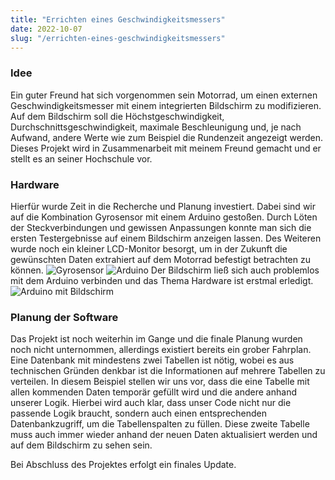 ```yaml
---
title: "Errichten eines Geschwindigkeitsmessers"
date: 2022-10-07
slug: "/errichten-eines-geschwindigkeitsmessers"
---
```


### Idee

Ein guter Freund hat sich vorgenommen sein Motorrad, um einen externen Geschwindigkeitsmesser mit einem integrierten Bildschirm zu modifizieren.
Auf dem Bildschirm soll die Höchstgeschwindigkeit, Durchschnittsgeschwindigkeit, maximale Beschleunigung und, je nach Aufwand, andere Werte wie zum Beispiel die Rundenzeit angezeigt werden.
Dieses Projekt wird in Zusammenarbeit mit meinem Freund gemacht und er stellt es an seiner Hochschule vor.

### Hardware

Hierfür wurde Zeit in die Recherche und Planung investiert. Dabei sind wir auf die Kombination Gyrosensor mit einem Arduino gestoßen.
Durch Löten der Steckverbindungen und gewissen Anpassungen konnte man sich die ersten Testergebnisse auf einem Bildschirm anzeigen lassen.
Des Weiteren wurde noch ein kleiner LCD-Monitor besorgt, um in der Zukunft die gewünschten Daten extrahiert auf dem Motorrad befestigt betrachten zu können.
![Gyrosensor](./gyrosensor.jpg)
![Arduino](./arduino.jpg)
Der Bildschirm ließ sich auch problemlos mit dem Arduino verbinden und das Thema Hardware ist erstmal erledigt.
![Arduino mit Bildschirm](./arduino-verbindung-bildschirm.jpg)

### Planung der Software

Das Projekt ist noch weiterhin im Gange und die finale Planung wurden noch nicht unternommen, allerdings existiert bereits ein grober Fahrplan.
Eine Datenbank mit mindestens zwei Tabellen ist nötig, wobei es aus technischen Gründen denkbar ist die Informationen auf mehrere Tabellen zu verteilen.
In diesem Beispiel stellen wir uns vor, dass die eine Tabelle mit allen kommenden Daten temporär gefüllt wird und die andere anhand unserer Logik.
Hierbei wird auch klar, dass unser Code nicht nur die passende Logik braucht, sondern auch einen entsprechenden Datenbankzugriff, um die Tabellenspalten zu füllen.
Diese zweite Tabelle muss auch immer wieder anhand der neuen Daten aktualisiert werden und auf dem Bildschirm zu sehen sein.

Bei Abschluss des Projektes erfolgt ein finales Update.


